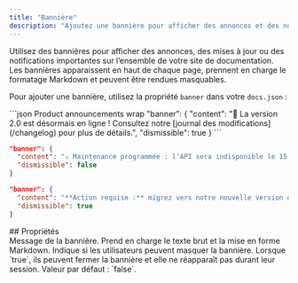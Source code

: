```yaml
---
title: "Bannière"
description: "Ajoutez une bannière pour afficher des annonces et des notifications importantes à l’échelle du site"
---
```


Utilisez des bannières pour afficher des annonces, des mises à jour ou des notifications importantes sur l’ensemble de votre site de documentation. Les bannières apparaissent en haut de chaque page, prennent en charge le formatage Markdown et peuvent être rendues masquables.

Pour ajouter une bannière, utilisez la propriété `banner` dans votre `docs.json` :

<CodeGroup>
  ```json Product announcements wrap
  "banner": {
    "content": "🚀 La version 2.0 est désormais en ligne ! Consultez notre [journal des modifications](/changelog) pour plus de détails.",
    "dismissible": true 
  }
  ```

  ```json Maintenance notices wrap
  "banner": {
    "content": "⚠️ Maintenance programmée : l’API sera indisponible le 15 décembre, de 2 h à 4 h UTC",
    "dismissible": false
  }
  ```

  ```json Required actions wrap
  "banner": {
    "content": "**Action requise :** migrez vers notre nouvelle version d’ici le 1er janvier. [Guide de migration](/migration)",
    "dismissible": true
  }
  ```
</CodeGroup>

<div id="properties">
  ## Propriétés
</div>

<ResponseField name="content" type="string" required>
  Message de la bannière. Prend en charge le texte brut et la mise en forme Markdown.
</ResponseField>

<ResponseField name="dismissible" type="boolean">
  Indique si les utilisateurs peuvent masquer la bannière. Lorsque `true`, ils peuvent fermer la bannière et elle ne réapparaît pas durant leur session. Valeur par défaut : `false`.
</ResponseField>